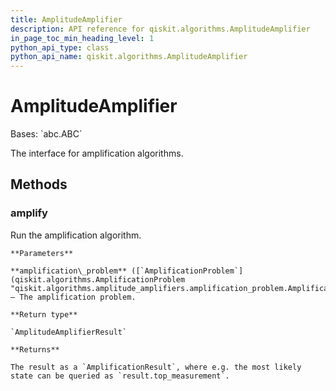 ```yaml
---
title: AmplitudeAmplifier
description: API reference for qiskit.algorithms.AmplitudeAmplifier
in_page_toc_min_heading_level: 1
python_api_type: class
python_api_name: qiskit.algorithms.AmplitudeAmplifier
---
```


# AmplitudeAmplifier

<Class id="qiskit.algorithms.AmplitudeAmplifier" github="https://github.com/qiskit/qiskit/tree/stable/0.22/qiskit/algorithms/amplitude_amplifiers/amplitude_amplifier.py" signature="AmplitudeAmplifier">
  Bases: `abc.ABC`

  The interface for amplification algorithms.

  ## Methods

  ### amplify

  <Function id="qiskit.algorithms.AmplitudeAmplifier.amplify" name="amplify" signature="abstract AmplitudeAmplifier.amplify(amplification_problem)">
    Run the amplification algorithm.

    **Parameters**

    **amplification\_problem** ([`AmplificationProblem`](qiskit.algorithms.AmplificationProblem "qiskit.algorithms.amplitude_amplifiers.amplification_problem.AmplificationProblem")) – The amplification problem.

    **Return type**

    `AmplitudeAmplifierResult`

    **Returns**

    The result as a `AmplificationResult`, where e.g. the most likely state can be queried as `result.top_measurement`.
  </Function>
</Class>

